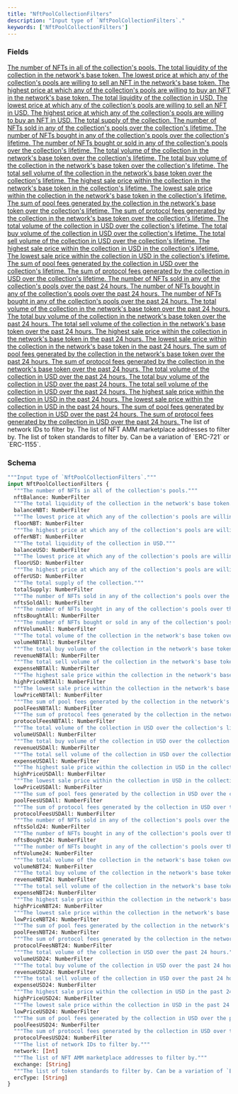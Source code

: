 ```yaml
---
title: "NftPoolCollectionFilters"
description: "Input type of `NftPoolCollectionFilters`."
keywords: ['NftPoolCollectionFilters']
---
```


### Fields

<a href="/api-reference/types/numberfilter">
  <ResponseField name="nftBalance" type="NumberFilter">
    The number of NFTs in all of the collection's pools.
  </ResponseField>
</a>

<a href="/api-reference/types/numberfilter">
  <ResponseField name="balanceNBT" type="NumberFilter">
    The total liquidity of the collection in the network's base token.
  </ResponseField>
</a>

<a href="/api-reference/types/numberfilter">
  <ResponseField name="floorNBT" type="NumberFilter">
    The lowest price at which any of the collection's pools are willing to sell an NFT in the network's base token.
  </ResponseField>
</a>

<a href="/api-reference/types/numberfilter">
  <ResponseField name="offerNBT" type="NumberFilter">
    The highest price at which any of the collection's pools are willing to buy an NFT in the network's base token.
  </ResponseField>
</a>

<a href="/api-reference/types/numberfilter">
  <ResponseField name="balanceUSD" type="NumberFilter">
    The total liquidity of the collection in USD.
  </ResponseField>
</a>

<a href="/api-reference/types/numberfilter">
  <ResponseField name="floorUSD" type="NumberFilter">
    The lowest price at which any of the collection's pools are willing to sell an NFT in USD.
  </ResponseField>
</a>

<a href="/api-reference/types/numberfilter">
  <ResponseField name="offerUSD" type="NumberFilter">
    The highest price at which any of the collection's pools are willing to buy an NFT in USD.
  </ResponseField>
</a>

<a href="/api-reference/types/numberfilter">
  <ResponseField name="totalSupply" type="NumberFilter">
    The total supply of the collection.
  </ResponseField>
</a>

<a href="/api-reference/types/numberfilter">
  <ResponseField name="nftsSoldAll" type="NumberFilter">
    The number of NFTs sold in any of the collection's pools over the collection's lifetime.
  </ResponseField>
</a>

<a href="/api-reference/types/numberfilter">
  <ResponseField name="nftsBoughtAll" type="NumberFilter">
    The number of NFTs bought in any of the collection's pools over the collection's lifetime.
  </ResponseField>
</a>

<a href="/api-reference/types/numberfilter">
  <ResponseField name="nftVolumeAll" type="NumberFilter">
    The number of NFTs bought or sold in any of the collection's pools over the collection's lifetime.
  </ResponseField>
</a>

<a href="/api-reference/types/numberfilter">
  <ResponseField name="volumeNBTAll" type="NumberFilter">
    The total volume of the collection in the network's base token over the collection's lifetime.
  </ResponseField>
</a>

<a href="/api-reference/types/numberfilter">
  <ResponseField name="revenueNBTAll" type="NumberFilter">
    The total buy volume of the collection in the network's base token over the collection's lifetime.
  </ResponseField>
</a>

<a href="/api-reference/types/numberfilter">
  <ResponseField name="expenseNBTAll" type="NumberFilter">
    The total sell volume of the collection in the network's base token over the collection's lifetime.
  </ResponseField>
</a>

<a href="/api-reference/types/numberfilter">
  <ResponseField name="highPriceNBTAll" type="NumberFilter">
    The highest sale price within the collection in the network's base token in the collection's lifetime.
  </ResponseField>
</a>

<a href="/api-reference/types/numberfilter">
  <ResponseField name="lowPriceNBTAll" type="NumberFilter">
    The lowest sale price within the collection in the network's base token in the collection's lifetime.
  </ResponseField>
</a>

<a href="/api-reference/types/numberfilter">
  <ResponseField name="poolFeesNBTAll" type="NumberFilter">
    The sum of pool fees generated by the collection in the network's base token over the collection's lifetime.
  </ResponseField>
</a>

<a href="/api-reference/types/numberfilter">
  <ResponseField name="protocolFeesNBTAll" type="NumberFilter">
    The sum of protocol fees generated by the collection in the network's base token over the collection's lifetime.
  </ResponseField>
</a>

<a href="/api-reference/types/numberfilter">
  <ResponseField name="volumeUSDAll" type="NumberFilter">
    The total volume of the collection in USD over the collection's lifetime.
  </ResponseField>
</a>

<a href="/api-reference/types/numberfilter">
  <ResponseField name="revenueUSDAll" type="NumberFilter">
    The total buy volume of the collection in USD over the collection's lifetime.
  </ResponseField>
</a>

<a href="/api-reference/types/numberfilter">
  <ResponseField name="expenseUSDAll" type="NumberFilter">
    The total sell volume of the collection in USD over the collection's lifetime.
  </ResponseField>
</a>

<a href="/api-reference/types/numberfilter">
  <ResponseField name="highPriceUSDAll" type="NumberFilter">
    The highest sale price within the collection in USD in the collection's lifetime.
  </ResponseField>
</a>

<a href="/api-reference/types/numberfilter">
  <ResponseField name="lowPriceUSDAll" type="NumberFilter">
    The lowest sale price within the collection in USD in the collection's lifetime.
  </ResponseField>
</a>

<a href="/api-reference/types/numberfilter">
  <ResponseField name="poolFeesUSDAll" type="NumberFilter">
    The sum of pool fees generated by the collection in USD over the collection's lifetime.
  </ResponseField>
</a>

<a href="/api-reference/types/numberfilter">
  <ResponseField name="protocolFeesUSDAll" type="NumberFilter">
    The sum of protocol fees generated by the collection in USD over the collection's lifetime.
  </ResponseField>
</a>

<a href="/api-reference/types/numberfilter">
  <ResponseField name="nftsSold24" type="NumberFilter">
    The number of NFTs sold in any of the collection's pools over the past 24 hours.
  </ResponseField>
</a>

<a href="/api-reference/types/numberfilter">
  <ResponseField name="nftsBought24" type="NumberFilter">
    The number of NFTs bought in any of the collection's pools over the past 24 hours.
  </ResponseField>
</a>

<a href="/api-reference/types/numberfilter">
  <ResponseField name="nftVolume24" type="NumberFilter">
    The number of NFTs bought in any of the collection's pools over the past 24 hours.
  </ResponseField>
</a>

<a href="/api-reference/types/numberfilter">
  <ResponseField name="volumeNBT24" type="NumberFilter">
    The total volume of the collection in the network's base token over the past 24 hours.
  </ResponseField>
</a>

<a href="/api-reference/types/numberfilter">
  <ResponseField name="revenueNBT24" type="NumberFilter">
    The total buy volume of the collection in the network's base token over the past 24 hours.
  </ResponseField>
</a>

<a href="/api-reference/types/numberfilter">
  <ResponseField name="expenseNBT24" type="NumberFilter">
    The total sell volume of the collection in the network's base token over the past 24 hours.
  </ResponseField>
</a>

<a href="/api-reference/types/numberfilter">
  <ResponseField name="highPriceNBT24" type="NumberFilter">
    The highest sale price within the collection in the network's base token in the past 24 hours.
  </ResponseField>
</a>

<a href="/api-reference/types/numberfilter">
  <ResponseField name="lowPriceNBT24" type="NumberFilter">
    The lowest sale price within the collection in the network's base token in the past 24 hours.
  </ResponseField>
</a>

<a href="/api-reference/types/numberfilter">
  <ResponseField name="poolFeesNBT24" type="NumberFilter">
    The sum of pool fees generated by the collection in the network's base token over the past 24 hours.
  </ResponseField>
</a>

<a href="/api-reference/types/numberfilter">
  <ResponseField name="protocolFeesNBT24" type="NumberFilter">
    The sum of protocol fees generated by the collection in the network's base token over the past 24 hours.
  </ResponseField>
</a>

<a href="/api-reference/types/numberfilter">
  <ResponseField name="volumeUSD24" type="NumberFilter">
    The total volume of the collection in USD over the past 24 hours.
  </ResponseField>
</a>

<a href="/api-reference/types/numberfilter">
  <ResponseField name="revenueUSD24" type="NumberFilter">
    The total buy volume of the collection in USD over the past 24 hours.
  </ResponseField>
</a>

<a href="/api-reference/types/numberfilter">
  <ResponseField name="expenseUSD24" type="NumberFilter">
    The total sell volume of the collection in USD over the past 24 hours.
  </ResponseField>
</a>

<a href="/api-reference/types/numberfilter">
  <ResponseField name="highPriceUSD24" type="NumberFilter">
    The highest sale price within the collection in USD in the past 24 hours.
  </ResponseField>
</a>

<a href="/api-reference/types/numberfilter">
  <ResponseField name="lowPriceUSD24" type="NumberFilter">
    The lowest sale price within the collection in USD in the past 24 hours.
  </ResponseField>
</a>

<a href="/api-reference/types/numberfilter">
  <ResponseField name="poolFeesUSD24" type="NumberFilter">
    The sum of pool fees generated by the collection in USD over the past 24 hours.
  </ResponseField>
</a>

<a href="/api-reference/types/numberfilter">
  <ResponseField name="protocolFeesUSD24" type="NumberFilter">
    The sum of protocol fees generated by the collection in USD over the past 24 hours.
  </ResponseField>
</a>

<ResponseField name="network" type="[Int]">
  The list of network IDs to filter by.
</ResponseField>

<ResponseField name="exchange" type="[String]">
  The list of NFT AMM marketplace addresses to filter by.
</ResponseField>

<ResponseField name="ercType" type="[String]">
  The list of token standards to filter by. Can be a variation of `ERC-721` or `ERC-1155`.
</ResponseField>

### Schema


```graphql 
"""Input type of `NftPoolCollectionFilters`."""
input NftPoolCollectionFilters {
  """The number of NFTs in all of the collection's pools."""
  nftBalance: NumberFilter
  """The total liquidity of the collection in the network's base token."""
  balanceNBT: NumberFilter
  """The lowest price at which any of the collection's pools are willing to sell an NFT in the network's base token."""
  floorNBT: NumberFilter
  """The highest price at which any of the collection's pools are willing to buy an NFT in the network's base token."""
  offerNBT: NumberFilter
  """The total liquidity of the collection in USD."""
  balanceUSD: NumberFilter
  """The lowest price at which any of the collection's pools are willing to sell an NFT in USD."""
  floorUSD: NumberFilter
  """The highest price at which any of the collection's pools are willing to buy an NFT in USD."""
  offerUSD: NumberFilter
  """The total supply of the collection."""
  totalSupply: NumberFilter
  """The number of NFTs sold in any of the collection's pools over the collection's lifetime."""
  nftsSoldAll: NumberFilter
  """The number of NFTs bought in any of the collection's pools over the collection's lifetime."""
  nftsBoughtAll: NumberFilter
  """The number of NFTs bought or sold in any of the collection's pools over the collection's lifetime."""
  nftVolumeAll: NumberFilter
  """The total volume of the collection in the network's base token over the collection's lifetime."""
  volumeNBTAll: NumberFilter
  """The total buy volume of the collection in the network's base token over the collection's lifetime."""
  revenueNBTAll: NumberFilter
  """The total sell volume of the collection in the network's base token over the collection's lifetime."""
  expenseNBTAll: NumberFilter
  """The highest sale price within the collection in the network's base token in the collection's lifetime."""
  highPriceNBTAll: NumberFilter
  """The lowest sale price within the collection in the network's base token in the collection's lifetime."""
  lowPriceNBTAll: NumberFilter
  """The sum of pool fees generated by the collection in the network's base token over the collection's lifetime."""
  poolFeesNBTAll: NumberFilter
  """The sum of protocol fees generated by the collection in the network's base token over the collection's lifetime."""
  protocolFeesNBTAll: NumberFilter
  """The total volume of the collection in USD over the collection's lifetime."""
  volumeUSDAll: NumberFilter
  """The total buy volume of the collection in USD over the collection's lifetime."""
  revenueUSDAll: NumberFilter
  """The total sell volume of the collection in USD over the collection's lifetime."""
  expenseUSDAll: NumberFilter
  """The highest sale price within the collection in USD in the collection's lifetime."""
  highPriceUSDAll: NumberFilter
  """The lowest sale price within the collection in USD in the collection's lifetime."""
  lowPriceUSDAll: NumberFilter
  """The sum of pool fees generated by the collection in USD over the collection's lifetime."""
  poolFeesUSDAll: NumberFilter
  """The sum of protocol fees generated by the collection in USD over the collection's lifetime."""
  protocolFeesUSDAll: NumberFilter
  """The number of NFTs sold in any of the collection's pools over the past 24 hours."""
  nftsSold24: NumberFilter
  """The number of NFTs bought in any of the collection's pools over the past 24 hours."""
  nftsBought24: NumberFilter
  """The number of NFTs bought in any of the collection's pools over the past 24 hours."""
  nftVolume24: NumberFilter
  """The total volume of the collection in the network's base token over the past 24 hours."""
  volumeNBT24: NumberFilter
  """The total buy volume of the collection in the network's base token over the past 24 hours."""
  revenueNBT24: NumberFilter
  """The total sell volume of the collection in the network's base token over the past 24 hours."""
  expenseNBT24: NumberFilter
  """The highest sale price within the collection in the network's base token in the past 24 hours."""
  highPriceNBT24: NumberFilter
  """The lowest sale price within the collection in the network's base token in the past 24 hours."""
  lowPriceNBT24: NumberFilter
  """The sum of pool fees generated by the collection in the network's base token over the past 24 hours."""
  poolFeesNBT24: NumberFilter
  """The sum of protocol fees generated by the collection in the network's base token over the past 24 hours."""
  protocolFeesNBT24: NumberFilter
  """The total volume of the collection in USD over the past 24 hours."""
  volumeUSD24: NumberFilter
  """The total buy volume of the collection in USD over the past 24 hours."""
  revenueUSD24: NumberFilter
  """The total sell volume of the collection in USD over the past 24 hours."""
  expenseUSD24: NumberFilter
  """The highest sale price within the collection in USD in the past 24 hours."""
  highPriceUSD24: NumberFilter
  """The lowest sale price within the collection in USD in the past 24 hours."""
  lowPriceUSD24: NumberFilter
  """The sum of pool fees generated by the collection in USD over the past 24 hours."""
  poolFeesUSD24: NumberFilter
  """The sum of protocol fees generated by the collection in USD over the past 24 hours."""
  protocolFeesUSD24: NumberFilter
  """The list of network IDs to filter by."""
  network: [Int]
  """The list of NFT AMM marketplace addresses to filter by."""
  exchange: [String]
  """The list of token standards to filter by. Can be a variation of `ERC-721` or `ERC-1155`."""
  ercType: [String]
}
```
